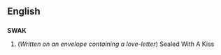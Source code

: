 ==English==
==={{acronym}}===
'''SWAK'''

#(''Written on an envelope containing a love-letter'') Sealed With A Kiss
